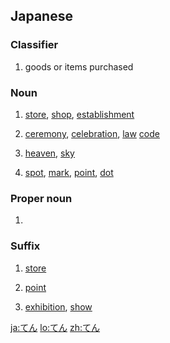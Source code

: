 ==Japanese==

===Classifier===
{{ja-pos||classifier}}

# {{ja-def|点}} goods or items purchased

===Noun===
{{ja-noun|h|rom=ten}}

# {{ja-def|店}} [[store]], [[shop]], [[establishment]]
# {{ja-def|典}} [[ceremony]], [[celebration]], [[law]] [[code]]
# {{ja-def|天}} [[heaven]], [[sky]]
# {{ja-def|点}} [[spot]], [[mark]], [[point]], [[dot]]

===Proper noun===
{{ja-pos|proper}}

# {{ja-def|一}} {{given name|male|lang=ja}}

===Suffix===
{{ja-pos||suffix}}

# {{ja-def|店}} [[store]]
# {{ja-def|点}} [[point]]
# {{ja-def|展}} [[exhibition]], [[show]]

[[ja:てん]]
[[lo:てん]]
[[zh:てん]]
